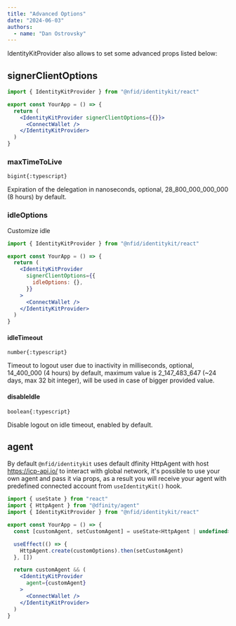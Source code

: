 ```yaml
---
title: "Advanced Options"
date: "2024-06-03"
authors:
  - name: "Dan Ostrovsky"
---
```


IdentityKitProvider also allows to set some advanced props listed below:

## signerClientOptions

```jsx
import { IdentityKitProvider } from "@nfid/identitykit/react"

export const YourApp = () => {
  return (
    <IdentityKitProvider signerClientOptions={{}}>
      <ConnectWallet />
    </IdentityKitProvider>
  )
}
```

### maxTimeToLive

`bigint{:typescript}`

Expiration of the delegation in nanoseconds, optional, 28_800_000_000_000 (8 hours) by default.

### idleOptions

Customize idle

```jsx
import { IdentityKitProvider } from "@nfid/identitykit/react"

export const YourApp = () => {
  return (
    <IdentityKitProvider
      signerClientOptions={{
        idleOptions: {},
      }}
    >
      <ConnectWallet />
    </IdentityKitProvider>
  )
}
```

#### idleTimeout

`number{:typescript}`

Timeout to logout user due to inactivity in milliseconds, optional, 14_400_000 (4 hours) by default,
maximum value is 2_147_483_647 (~24 days, max 32 bit integer), will be used in case of bigger
provided value.

#### disableIdle

`boolean{:typescript}`

Disable logout on idle timeout, enabled by default.

## agent

By default `@nfid/identitykit` uses default dfinity HttpAgent with host https://icp-api.io/ to
interact with global network, it's possible to use your own agent and pass it via props, as a result
you will receive your agent with predefined connected account from `useIdentityKit()` hook.

```jsx
import { useState } from "react"
import { HttpAgent } from "@dfinity/agent"
import { IdentityKitProvider } from "@nfid/identitykit/react"

export const YourApp = () => {
  const [customAgent, setCustomAgent] = useState<HttpAgent | undefined>()

  useEffect(() => {
    HttpAgent.create(customOptions).then(setCustomAgent)
  }, [])

  return customAgent && (
    <IdentityKitProvider
      agent={customAgent}
    >
      <ConnectWallet />
    </IdentityKitProvider>
  )
}
```
